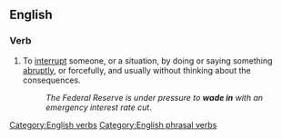 ==English==

===Verb===
{{infl|en|verb|head=[[wade]] [[in]]}}

# To [[interrupt]] someone, or a situation, by doing or saying something [[abruptly]], or forcefully, and usually without thinking about the consequences.
#:''The Federal Reserve is under pressure to '''wade in''' with an emergency interest rate cut''.

[[Category:English verbs]]
[[Category:English phrasal verbs]]